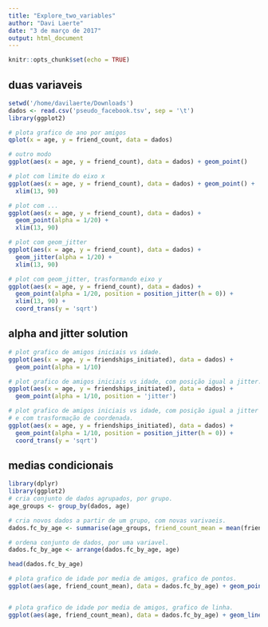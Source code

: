 ```yaml
---
title: "Explore_two_variables"
author: "Davi Laerte"
date: "3 de março de 2017"
output: html_document
---
```


```r
knitr::opts_chunk$set(echo = TRUE)
```

## duas variaveis

```r
setwd('/home/davilaerte/Downloads')
dados <- read.csv('pseudo_facebook.tsv', sep = '\t')
library(ggplot2)

# plota grafico de ano por amigos
qplot(x = age, y = friend_count, data = dados)

# outro modo
ggplot(aes(x = age, y = friend_count), data = dados) + geom_point()

# plot com limite do eixo x
ggplot(aes(x = age, y = friend_count), data = dados) + geom_point() +
  xlim(13, 90)

# plot com ...
ggplot(aes(x = age, y = friend_count), data = dados) + 
  geom_point(alpha = 1/20) +
  xlim(13, 90)

# plot com geom_jitter
ggplot(aes(x = age, y = friend_count), data = dados) + 
  geom_jitter(alpha = 1/20) +
  xlim(13, 90)

# plot com geom_jitter, trasformando eixo y
ggplot(aes(x = age, y = friend_count), data = dados) + 
  geom_point(alpha = 1/20, position = position_jitter(h = 0)) +
  xlim(13, 90) +
  coord_trans(y = 'sqrt')    
```

## alpha and jitter solution

```r

# plot grafico de amigos iniciais vs idade.
ggplot(aes(x = age, y = friendships_initiated), data = dados) + 
  geom_point(alpha = 1/10) 

# plot grafico de amigos iniciais vs idade, com posição igual a jitter.
ggplot(aes(x = age, y = friendships_initiated), data = dados) + 
  geom_point(alpha = 1/10, position = 'jitter') 

# plot grafico de amigos iniciais vs idade, com posição igual a jitter
# e com trasformação de coordenada.
ggplot(aes(x = age, y = friendships_initiated), data = dados) + 
  geom_point(alpha = 1/10, position = position_jitter(h = 0)) +
  coord_trans(y = 'sqrt')

```

## medias condicionais 

```r
library(dplyr)
library(ggplot2)
# cria conjunto de dados agrupados, por grupo.
age_groups <- group_by(dados, age)

# cria novos dados a partir de um grupo, com novas varivaeis. 
dados.fc_by_age <- summarise(age_groups, friend_count_mean = mean(friend_count), friend_count_median = median(friend_count), n = n())

# ordena conjunto de dados, por uma variavel. 
dados.fc_by_age <- arrange(dados.fc_by_age, age)

head(dados.fc_by_age)

# plota grafico de idade por media de amigos, grafico de pontos.
ggplot(aes(age, friend_count_mean), data = dados.fc_by_age) + geom_point()


# plota grafico de idade por media de amigos, grafico de linha.
ggplot(aes(age, friend_count_mean), data = dados.fc_by_age) + geom_line()

```

